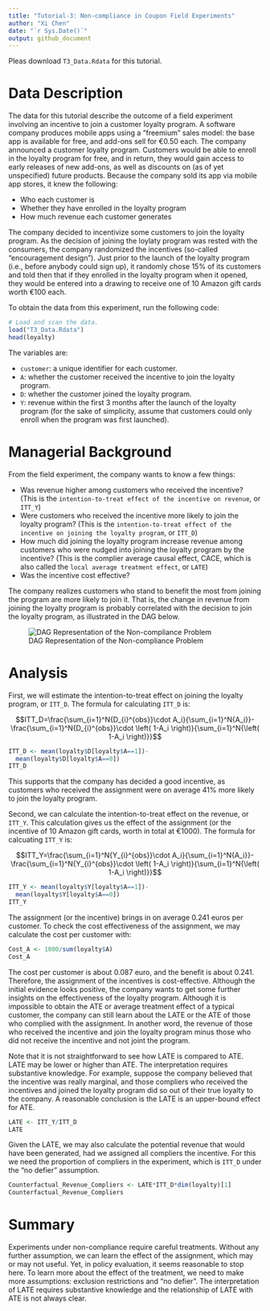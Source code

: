 ```yaml
---
title: "Tutorial-3: Non-compliance in Coupon Field Experiments"
author: "Xi Chen"
date: "`r Sys.Date()`"
output: github_document
---
```


Pleas download `T3_Data.Rdata` for this tutorial. 

# Data Description

The data for this tutorial describe the outcome of a field experiment involving an incentive to join a customer loyalty program. A software company produces mobile apps using a “freemium” sales model: the base app is available for free, and add-ons sell for €0.50 each. The company announced a customer loyalty program. Customers would be able to enroll in the loyalty program for free, and in return, they would gain access to early releases of new add-ons, as well as discounts on (as of yet unspecified) future products. Because the company sold its app via mobile app stores, it knew the following:

* Who each customer is
* Whether they have enrolled in the loyalty program
* How much revenue each customer generates

The company decided to incentivize some customers to join the loyalty program. As the decision of joining the loylaty program was rested with the consumers, the company randomized the incentives (so-called "encouragement design"). Just prior to the launch of the loyalty program (i.e., before anybody could sign up), it randomly chose 15% of its customers and told then that if they enrolled in the loyalty program when it opened, they would be entered into a drawing to receive one of 10 Amazon gift cards worth €100 each.

To obtain the data from this experiment, run the following code:  

```r
# Load and scan the data.  
load("T3_Data.Rdata")
head(loyalty)
```

The variables are:

* `customer`: a unique identifier for each customer.
* `A`: whether the customer received the incentive to join the loyalty program.
* `D`: whether the customer joined the loyalty program.
* `Y`: revenue within the first 3 months after the launch of the loyalty program (for the sake of simplicity, assume that customers could only enroll when the program was first launched).

# Managerial Background

From the field experiment, the company wants to know a few things:

* Was revenue higher among customers who received the incentive? (This is the `intention-to-treat effect of the incentive on revenue`, or `ITT_Y`)
* Were customers who received the incentive more likely to join the loyalty program? (This is the `intention-to-treat effect of the incentive on joining the loyalty program`, or `ITT_D`)
* How much did joining the loyalty program increase revenue among customers who were nudged into joining the loyalty program by the incentive? (This is the complier average causal effect, CACE, which is also called the `local average treatment effect`, or `LATE`)
* Was the incentive cost effective?

The company realizes customers who stand to benefit the most from joining the program are more likely to join it. That is, the change in revenue from joining the loyalty program is probably correlated with the decision to join the loyalty program, as illustrated in the DAG below. 

![DAG Representation of the Non-compliance Problem](loyalty-DAG-1.png)

# Analysis

First, we will estimate the intention-to-treat effect on joining the loyalty program, or `ITT_D`. The formula for calculating `ITT_D` is:

$$ITT_D=\frac{\sum_{i=1}^N{D_{i}^{obs}}\cdot A_i}{\sum_{i=1}^N{A_i}}-\frac{\sum_{i=1}^N{D_{i}^{obs}}\cdot \left( 1-A_i \right)}{\sum_{i=1}^N{\left( 1-A_i \right)}}$$

```r
ITT_D <- mean(loyalty$D[loyalty$A==1])-
  mean(loyalty$D[loyalty$A==0])
ITT_D
```

This supports that the company has decided a good incentive, as customers who received the assignment were on average 41% more likely to join the loyalty program. 

Second, we can calculate the intention-to-treat effect on the revenue, or `ITT_Y`. This calculation gives us the effect of the assignment (or the incentive of 10 Amazon gift cards, worth in total at €1000). The formula for calcuating `ITT_Y` is: 

$$ITT_Y=\frac{\sum_{i=1}^N{Y_{i}^{obs}}\cdot A_i}{\sum_{i=1}^N{A_i}}-\frac{\sum_{i=1}^N{Y_{i}^{obs}}\cdot \left( 1-A_i \right)}{\sum_{i=1}^N{\left( 1-A_i \right)}}$$

```r
ITT_Y <- mean(loyalty$Y[loyalty$A==1])-
  mean(loyalty$Y[loyalty$A==0])
ITT_Y
```

The assignment (or the incentive) brings in on average 0.241 euros per customer. To check the cost effectiveness of the assignment, we may calculate the cost per customer with: 

```r
Cost_A <- 1000/sum(loyalty$A)
Cost_A
```

The cost per customer is about 0.087 euro, and the benefit is about 0.241. Therefore, the assignment of the incentives is cost-effective. Although the initial evidence looks positive, the company wants to get some further insights on the effectiveness of the loyalty program. Although it is impossible to obtain the ATE or average treatment effect of a typical customer, the company can still learn about the LATE or the ATE of those who complied with the assignment. In another word, the revenue of those who received the incentive and join the loyalty program minus those who did not receive the incentive and not joint the program.

Note that it is not straightforward to see how LATE is compared to ATE. LATE may be lower or higher than ATE. The interpretation requires substantive knowledge. For example, suppose the company believed that the incentive was really marginal, and those compliers who received the incentives and joined the loyalty program did so out of their true loyalty to the company. A reasonable conclusion is the LATE is an upper-bound effect for ATE.  

```r
LATE <- ITT_Y/ITT_D
LATE
```

Given the LATE, we may also calculate the potential revenue that would have been generated, had we assigned all compliers the incentive. For this we need the proportion of compliers in the experiment, which is `ITT_D` under the "no defier" assumption. 

```r
Counterfactual_Revenue_Compliers <- LATE*ITT_D*dim(loyalty)[1] 
Counterfactual_Revenue_Compliers
```


# Summary

Experiments under non-compliance require careful treatments. Without any further assumption, we can learn the effect of the assignment, which may or may not useful. Yet, in policy evaluation, it seems reasonable to stop here. To learn more about the effect of the treatment, we need to make more assumptions: exclusion restrictions and "no defier". The interpretation of LATE requires substantive knowledge and the relationship of LATE with ATE is not always clear.  
